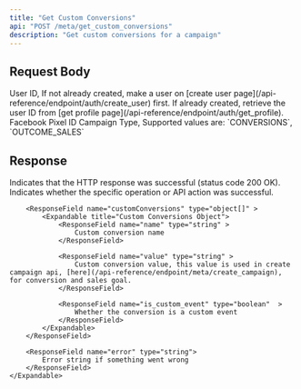 ```yaml
---
title: "Get Custom Conversions"
api: "POST /meta/get_custom_conversions"
description: "Get custom conversions for a campaign"
---
```


## Request Body

<ParamField body="userId" type="string" required>
	User ID, If not already created, make a user on [create user
	page](/api-reference/endpoint/auth/create_user) first. If already created,
	retrieve the user ID from [get profile
	page](/api-reference/endpoint/auth/get_profile).
</ParamField>
<ParamField body="pixelId" type="string" required>
	Facebook Pixel ID
</ParamField>
<ParamField body="campaignType" type="string" required>
	Campaign Type, Supported values are: `CONVERSIONS`, `OUTCOME_SALES`
</ParamField>

## Response

<ResponseField name="success" type="boolean">
	Indicates that the HTTP response was successful (status code 200 OK).
</ResponseField>

<ResponseField name="results" type="object" >
	<Expandable title="Results Object">
		<ResponseField name="success" type="boolean" >
			Indicates whether the specific operation or API action was successful.
		</ResponseField>

    	<ResponseField name="customConversions" type="object[]" >
            <Expandable title="Custom Conversions Object">
                <ResponseField name="name" type="string" >
                    Custom conversion name
                </ResponseField>

                <ResponseField name="value" type="string" >
                    Custom conversion value, this value is used in create campaign api, [here](/api-reference/endpoint/meta/create_campaign), for conversion and sales goal.
                </ResponseField>

                <ResponseField name="is_custom_event" type="boolean"  >
                    Whether the conversion is a custom event
                </ResponseField>
            </Expandable>
        </ResponseField>

        <ResponseField name="error" type="string">
    		Error string if something went wrong
    	</ResponseField>
    </Expandable>

</ResponseField>
